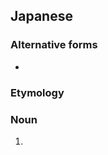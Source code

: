 ==Japanese==
{{DEFAULTSORT:みどりはなやさい}}
{{ja-kanjitab|みどり|はな|や|さい}}

===Alternative forms===
* {{ja-l|緑花椰菜}}

===Etymology===
{{compound|ja|緑|花野菜|tr1=midori|t1=[[green]]|tr2=hanayasai|t2=[[cauliflower]]}}

===Noun===
{{ja-noun|みどりはなやさい|ミドリハナヤサイ}}

# {{synonym of|lang=ja|ブロッコリー}}

{{topics|ja|Brassicas|Vegetables}}